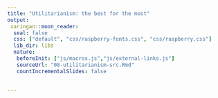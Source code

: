 ```yaml
---
title: "Utilitarianism: the best for the most"
output:
 xaringan::moon_reader:
  seal: false
  css: ["default", "css/raspberry-fonts.css", "css/raspberry.css"]
  lib_dir: libs
  nature:
   beforeInit: ["js/macros.js","js/external-links.js"] 
   sourceUrl: "08-utilitarianism-src.Rmd"
   countIncrementalSlides: false
   
   
---
```

